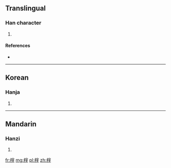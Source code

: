 ==Translingual==

===Han character===
{{Han char|rn=75|rad=木|as=10|sn=14|four=|canj=木十卜十 (DJYJ)}}

# {{defn|Han|sort=木10}}

====References====
* {{Han ref|kx=0543.220|dkj=15243|dj=0931.090|hdz=21270.080|uh=699F|ud=27039}}

----

==Korean==

===Hanja===
{{ko-hanja|hangeul=재|eumhun=|rv=jae|mr=chae|y=cay}}

# {{defn|lang=ko|sort=木10}}

----

==Mandarin==

===Hanzi===
{{cmn-hanzi|pin=[[zǐ]] ([[zi3]])|wg=tzu<sup>3</sup>}}

# {{defn|lang=cmn|sort=木10}}

[[fr:榟]]
[[mg:榟]]
[[pl:榟]]
[[zh:榟]]